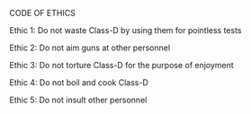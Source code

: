 CODE OF ETHICS

Ethic 1: Do not waste Class-D by using them for pointless tests

Ethic 2: Do not aim guns at other personnel

Ethic 3: Do not torture Class-D for the purpose of enjoyment

Ethic 4: Do not boil and cook Class-D 

Ethic 5: Do not insult other personnel 
